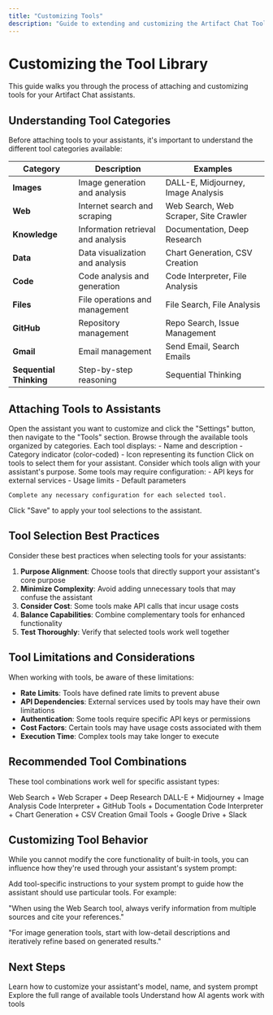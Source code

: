 ```yaml
---
title: "Customizing Tools"
description: "Guide to extending and customizing the Artifact Chat Tool Library"
---
```


# Customizing the Tool Library

This guide walks you through the process of attaching and customizing tools for your Artifact Chat assistants.

## Understanding Tool Categories

Before attaching tools to your assistants, it's important to understand the different tool categories available:

| Category                | Description                        | Examples                            |
| ----------------------- | ---------------------------------- | ----------------------------------- |
| **Images**              | Image generation and analysis      | DALL-E, Midjourney, Image Analysis  |
| **Web**                 | Internet search and scraping       | Web Search, Web Scraper, Site Crawler |
| **Knowledge**           | Information retrieval and analysis | Documentation, Deep Research        |
| **Data**                | Data visualization and analysis    | Chart Generation, CSV Creation      |
| **Code**                | Code analysis and generation       | Code Interpreter, File Analysis     |
| **Files**               | File operations and management     | File Search, File Analysis          |
| **GitHub**              | Repository management              | Repo Search, Issue Management       |
| **Gmail**               | Email management                   | Send Email, Search Emails           |
| **Sequential Thinking** | Step-by-step reasoning             | Sequential Thinking                 |

## Attaching Tools to Assistants

<Steps>
  <Step title="Access Tool Settings">
    Open the assistant you want to customize and click the "Settings" button, then navigate to the "Tools" section.
  </Step>
  
  <Step title="Browse Available Tools">
    Browse through the available tools organized by categories. Each tool displays:
    - Name and description
    - Category indicator (color-coded)
    - Icon representing its function
  </Step>
  
  <Step title="Select Tools">
    Click on tools to select them for your assistant. Consider which tools align with your assistant's purpose.
  </Step>
  
  <Step title="Configure Tools">
    Some tools may require configuration:
    - API keys for external services
    - Usage limits
    - Default parameters
    
    Complete any necessary configuration for each selected tool.
  </Step>
  
  <Step title="Save Changes">
    Click "Save" to apply your tool selections to the assistant.
  </Step>
</Steps>

## Tool Selection Best Practices

Consider these best practices when selecting tools for your assistants:

1. **Purpose Alignment**: Choose tools that directly support your assistant's core purpose
2. **Minimize Complexity**: Avoid adding unnecessary tools that may confuse the assistant
3. **Consider Cost**: Some tools make API calls that incur usage costs
4. **Balance Capabilities**: Combine complementary tools for enhanced functionality
5. **Test Thoroughly**: Verify that selected tools work well together

## Tool Limitations and Considerations

When working with tools, be aware of these limitations:

- **Rate Limits**: Tools have defined rate limits to prevent abuse
- **API Dependencies**: External services used by tools may have their own limitations
- **Authentication**: Some tools require specific API keys or permissions
- **Cost Factors**: Certain tools may have usage costs associated with them
- **Execution Time**: Complex tools may take longer to execute

## Recommended Tool Combinations

These tool combinations work well for specific assistant types:

<CardGroup>
  <Card title="Research Assistant" icon="book">
    Web Search + Web Scraper + Deep Research
  </Card>
  <Card title="Creative Assistant" icon="paintbrush">
    DALL-E + Midjourney + Image Analysis
  </Card>
  <Card title="Development Assistant" icon="code">
    Code Interpreter + GitHub Tools + Documentation
  </Card>
  <Card title="Data Analyst" icon="chart-column">
    Code Interpreter + Chart Generation + CSV Creation
  </Card>
  <Card title="Productivity Assistant" icon="calendar">
    Gmail Tools + Google Drive + Slack
  </Card>
</CardGroup>

## Customizing Tool Behavior

While you cannot modify the core functionality of built-in tools, you can influence how they're used through your assistant's system prompt:

<Tip>
  Add tool-specific instructions to your system prompt to guide how the assistant should use particular tools. For example:
  
  "When using the Web Search tool, always verify information from multiple sources and cite your references."
  
  "For image generation tools, start with low-detail descriptions and iteratively refine based on generated results."
</Tip>

## Next Steps

<CardGroup>
  <Card title="Customizing Assistants" icon="robot" href="/guides/customizing-assistants">
    Learn how to customize your assistant's model, name, and system prompt
  </Card>
  <Card title="Tool Library" icon="toolbox" href="/concepts/tools">
    Explore the full range of available tools
  </Card>
  <Card title="AI Agents" icon="microchip" href="/concepts/ai-agents">
    Understand how AI agents work with tools
  </Card>
</CardGroup>
